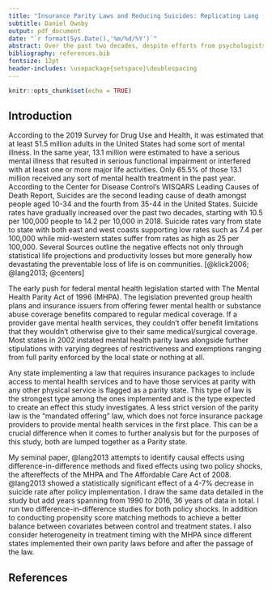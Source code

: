 ```yaml
---
title: "Insurance Parity Laws and Reducing Suicides: Replicating Lang (2013)"
subtitle: Daniel Ownby
output: pdf_document
date: "`r format(Sys.Date(),'%m/%d/%Y')`"
abstract: Over the past two decades, despite efforts from psychologists and mental health professionals alike, the United States has seen a steady growth of suicides despite nearly all other Western countries experiencing the contrary. Apart of this growth could be attributed to the lagging implementation of mental health care pairty. The Mental Health Parity Act of 1996 (MHPA) was critized during the turn of the century for not doing enough to restrict insurance companies ability to discrimate between treating bodily and mental injury. In this study, I attempt to replicate and build upon results from Lang (2013) using additional data, propensity score matching methods along with heterogenous difference in difference.
bibliography: references.bib
fontsize: 12pt
header-includes: \usepackage{setspace}\doublespacing
---
```


```r
knitr::opts_chunk$set(echo = TRUE)
```

\newpage

## Introduction

According to the 2019 Survey for Drug Use and Health, it was estimated that at least 51.5 million adults in the United States had some sort of mental illness. In the same year, 13.1 million were estimated to have a serious mental illness that resulted in serious functional impairment or interfered with at least one or more major life activities. Only 65.5% of those 13.1 million received any sort of mental health treatment in the past year. According to the Center for Disease Control's WISQARS Leading Causes of Death Report, Suicides are the second leading cause of death amongst people aged 10-34 and the fourth from 35-44 in the United States. Suicide rates have gradually increased over the past two decades, starting with 10.5 per 100,000 people to 14.2 per 10,000 in 2018. Suicide rates vary from state to state with both east and west coasts supporting low rates such as 7.4 per 100,000 while mid-western states suffer from rates as high as 25 per 100,000. Several Sources outline the negative effects not only through statistical life projections and productivity losses but more generally how devastating the preventable loss of life is on communities. [@klick2006; @lang2013; @centers]

The early push for federal mental health legislation started with The Mental Health Parity Act of 1996 (MHPA). The legislation prevented group health plans and insurance issuers from offering fewer mental health or substance abuse coverage benefits compared to regular medical coverage. If a provider gave mental health services, they couldn't offer benefit limitations that they wouldn't otherwise give to their same medical/surgical coverage. Most states in 2002 instated mental health parity laws alongside further stipulations with varying degrees of restrictiveness and exemptions ranging from full parity enforced by the local state or nothing at all.

Any state implementing a law that requires insurance packages to include access to mental health services and to have those services at parity with any other physical service is flagged as a parity state. This type of law is the strongest type among the ones implemented and is the type expected to create an effect this study investigates. A less strict version of the parity law is the "mandated offering" law, which does not force insurance package providers to provide mental health services in the first place. This can be a crucial difference when it comes to further analysis but for the purposes of this study, both are lumped together as a Parity state.

My seminal paper, @lang2013 attempts to identify causal effects using difference-in-difference methods and fixed effects using two policy shocks, the aftereffects of the MHPA and The Affordable Care Act of 2008. @lang2013 showed a statistically significant effect of a 4-7% decrease in suicide rate after policy implementation. I draw the same data detailed in the study but add years spanning from 1990 to 2016, 36 years of data in total. I run two difference-in-difference studies for both policy shocks. In addition to conducting propensity score matching methods to achieve a better balance between covariates between control and treatment states. I also consider heterogeneity in treatment timing with the MHPA since different states implemented their own parity laws before and after the passage of the law.

## References

